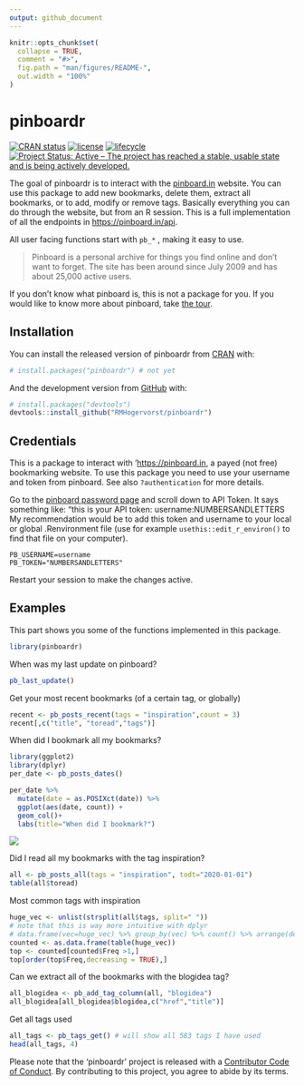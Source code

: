 ```yaml
---
output: github_document
---
```


<!-- README.md is generated from README.Rmd. Please edit that file -->

```r
knitr::opts_chunk$set(
  collapse = TRUE,
  comment = "#>",
  fig.path = "man/figures/README-",
  out.width = "100%"
)
```

# pinboardr

<!-- badges: start -->
[![CRAN status](https://www.r-pkg.org/badges/version/pinboardr)](https://CRAN.R-project.org/package=pinboardr)
[![license](https://img.shields.io/github/license/mashape/apistatus.svg)](https://choosealicense.com/licenses/mit/)
[![lifecycle](https://img.shields.io/badge/lifecycle-maturing-blue.svg)](https://www.tidyverse.org/lifecycle/#maturing)
[![Project Status: Active – The project has reached a stable, usable state and is being actively developed.](https://www.repostatus.org/badges/latest/active.svg)](https://www.repostatus.org/#active)
<!-- badges: end -->

The goal of pinboardr is to interact with the [pinboard.in](https://pinboard.in) website. You can use this package
to add new bookmarks, delete them, extract all bookmarks, or to add, modify or remove tags.
Basically everything you can do through the website, but from an R session.
This is a full implementation of all the endpoints in <https://pinboard.in/api>.

All user facing functions start with `pb_*` , making it easy to use.


> Pinboard is a personal archive for things you find online and don't want to forget.
> The site has been around since July 2009 and has about 25,000 active users.

If you don't know what pinboard is, this is not a package for you. 
If you would like to know more about pinboard, take [the tour](https://pinboard.in/tour/).

## Installation

You can install the released version of pinboardr from [CRAN](https://CRAN.R-project.org) with:

``` r
# install.packages("pinboardr") # not yet
```

And the development version from [GitHub](https://github.com/) with:

``` r
# install.packages("devtools")
devtools::install_github("RMHogervorst/pinboardr")
```

## Credentials
This is a package to interact with '<https://pinboard.in>, a payed (not free) bookmarking website.
To use this package you need to use your username and token from pinboard.
See also `?authentication` for more details.

Go to the [pinboard password page](https://pinboard.in/settings/password) and scroll down to API Token. It says something like: "this is your API token: username:NUMBERSANDLETTERS
My recommendation would be to add this token and username to your local or global .Renvironment file
(use for example `usethis::edit_r_environ()` to find that file on your computer).

```
PB_USERNAME=username 
PB_TOKEN="NUMBERSANDLETTERS"
```

Restart your session to make the changes active.

## Examples
This part shows you some of the functions implemented in this package.

```r
library(pinboardr)
```


When was my last update on pinboard?
```r
pb_last_update()
```

Get your most recent bookmarks (of a certain tag, or globally)
```r
recent <- pb_posts_recent(tags = "inspiration",count = 3)
recent[,c("title", "toread","tags")]
```

When did I bookmark all my bookmarks?

```r
library(ggplot2) 
library(dplyr)
per_date <- pb_posts_dates()

per_date %>% 
  mutate(date = as.POSIXct(date)) %>% 
  ggplot(aes(date, count)) + 
  geom_col()+
  labs(title="When did I bookmark?")
```

![](man/figures/bookmarks.png)

Did I read all my bookmarks with the tag inspiration?
```r
all <- pb_posts_all(tags = "inspiration", todt="2020-01-01")
table(all$toread)
```
Most common tags with inspiration

```r
huge_vec <- unlist(strsplit(all$tags, split=" "))
# note that this is way more intuitive with dplyr
# data.frame(vec=huge_vec) %>% group_by(vec) %>% count() %>% arrange(desc(n))
counted <- as.data.frame(table(huge_vec))
top <- counted[counted$Freq >1,]
top[order(top$Freq,decreasing = TRUE),]
```

Can we extract all of the bookmarks with the blogidea tag?

```r
all_blogidea <- pb_add_tag_column(all, "blogidea")
all_blogidea[all_blogidea$blogidea,c("href","title")]
```

Get all tags used
```r
all_tags <- pb_tags_get() # will show all 583 tags I have used
head(all_tags, 4)
```


Please note that the 'pinboardr' project is released with a
[Contributor Code of Conduct](CODE_OF_CONDUCT.md).
By contributing to this project, you agree to abide by its terms.
